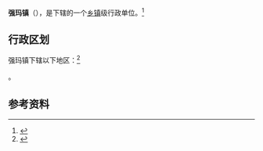 {{中国乡级行政区|54/24/25/102/000}}

'''强玛镇'''（{{bo|z=བྱང་མ་}}），是{{PRC admin/fullname|54/24/25/102/000|3}}下辖的一个[[乡镇|乡镇]]级行政单位。<ref>{{PRC admin/ref sgc|{{PRC admin/parent|54/24/25/102/000}}}}</ref>

== 行政区划 ==

强玛镇下辖以下地区：<ref>{{PRC admin/ref sgc|54/24/25/102/000}}</ref>

{{PRC admin/children|54/24/25/102/000}}。

== 参考资料 ==

{{reflist}}

{{行政区划小作品}}
{{PRC admin/navcat|54/24/25/102/000}}